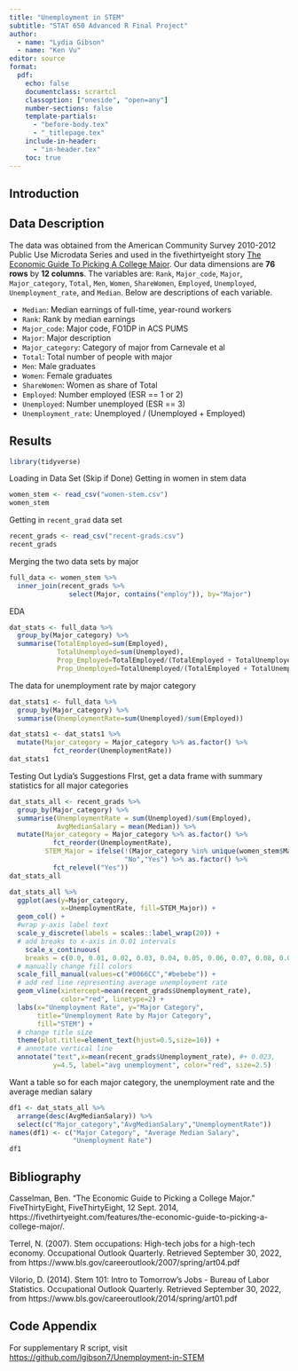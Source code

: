 ```yaml
---
title: "Unemployment in STEM"
subtitle: "STAT 650 Advanced R Final Project"
author: 
  - name: "Lydia Gibson"
  - name: "Ken Vu"
editor: source
format:
  pdf:
    echo: false
    documentclass: scrartcl
    classoption: ["oneside", "open=any"]
    number-sections: false
    template-partials:
      - "before-body.tex"
      - "_titlepage.tex" 
    include-in-header: 
      - "in-header.tex"
    toc: true
---
```


\newpage
  
## Introduction



## Data Description


\setlength\parindent{24pt}        

The data was obtained from the American Community Survey 2010-2012 Public Use Microdata Series and used in the fivethirtyeight story [The Economic Guide To Picking A College Major](https://fivethirtyeight.com/features/the-economic-guide-to-picking-a-college-major/). Our data dimensions are **76 rows** by **12 columns**. The variables are: `Rank`, `Major_code`, `Major`, `Major_category`, `Total`, `Men`, `Women`, `ShareWomen`, `Employed`, `Unemployed`, `Unemployment_rate`, and `Median`. Below are descriptions of each variable.

- `Median`: Median earnings of full-time, year-round workers
- `Rank`: Rank by median earnings
- `Major_code`: Major code, FO1DP in ACS PUMS
- `Major`: Major description
- `Major_category`: Category of major from Carnevale et al
- `Total`: Total number of people with major
- `Men`: Male graduates
- `Women`: Female graduates
- `ShareWomen`: Women as share of Total
- `Employed`: Number employed (ESR == 1 or 2)
- `Unemployed`: Number unemployed (ESR == 3)
- `Unemployment_rate`: Unemployed / (Unemployed + Employed)



## Results

```r
library(tidyverse)
```



Loading in Data Set (Skip if Done)
Getting in women in stem data
```r
women_stem <- read_csv("women-stem.csv")
women_stem
```

Getting in `recent_grad` data set
```r
recent_grads <- read_csv("recent-grads.csv")
recent_grads
```


Merging the two data sets by major
```r
full_data <- women_stem %>%
  inner_join(recent_grads %>% 
               select(Major, contains("employ")), by="Major")

```

EDA
```r
dat_stats <- full_data %>%
  group_by(Major_category) %>%
  summarise(TotalEmployed=sum(Employed),
            TotalUnemployed=sum(Unemployed),
            Prop_Employed=TotalEmployed/(TotalEmployed + TotalUnemployed),
            Prop_Unemployed=TotalUnemployed/(TotalEmployed + TotalUnemployed))

```

The data for unemployment rate by major category
```r
dat_stats1 <- full_data %>%
  group_by(Major_category) %>% 
  summarise(UnemploymentRate=sum(Unemployed)/sum(Employed))

```


```r
dat_stats1 <- dat_stats1 %>%
  mutate(Major_category = Major_category %>% as.factor() %>%
           fct_reorder(UnemploymentRate))
dat_stats1
```

Testing Out Lydia's Suggestions
FIrst, get a data frame with summary statistics for all major categories
```r
dat_stats_all <- recent_grads %>%
  group_by(Major_category) %>%
  summarise(UnemploymentRate = sum(Unemployed)/sum(Employed),
            AvgMedianSalary = mean(Median)) %>%
  mutate(Major_category = Major_category %>% as.factor() %>%
           fct_reorder(UnemploymentRate),
         STEM_Major = ifelse(!(Major_category %in% unique(women_stem$Major_category)),
                             "No","Yes") %>% as.factor() %>%
           fct_relevel("Yes"))
dat_stats_all
```


```r
dat_stats_all %>%
  ggplot(aes(y=Major_category, 
             x=UnemploymentRate, fill=STEM_Major)) +
  geom_col() + 
  #wrap y-axis label text
  scale_y_discrete(labels = scales::label_wrap(20)) +
  # add breaks to x-axis in 0.01 intervals
    scale_x_continuous(
    breaks = c(0.0, 0.01, 0.02, 0.03, 0.04, 0.05, 0.06, 0.07, 0.08, 0.09, 0.10, 0.11)) +
  # manually change fill colors
  scale_fill_manual(values=c("#0066CC","#bebebe")) +
  # add red line representing average unemployment rate 
  geom_vline(xintercept=mean(recent_grads$Unemployment_rate),
             color="red", linetype=2) + 
  labs(x="Unemployment Rate", y="Major Category",
       title="Unemployment Rate by Major Category",
       fill="STEM") + 
  # change title size
  theme(plot.title=element_text(hjust=0.5,size=16)) + 
  # annotate vertical line
  annotate("text",x=mean(recent_grads$Unemployment_rate), #+ 0.023,
           y=4.5, label="avg unemployment", color="red", size=2.5)
```

Want a table 
so for each major category, the unemployment rate and the average median salary
```r
df1 <- dat_stats_all %>% 
  arrange(desc(AvgMedianSalary)) %>%
  select(c("Major_category","AvgMedianSalary","UnemploymentRate"))
names(df1) <- c("Major Category", "Average Median Salary",
                "Unemployment Rate")
df1 
```



## Bibliography

Casselman, Ben. “The Economic Guide to Picking a College Major.” FiveThirtyEight, FiveThirtyEight, 12 Sept. 2014, https://fivethirtyeight.com/features/the-economic-guide-to-picking-a-college-major/. 

Terrel, N. (2007). Stem occupations: High-tech jobs for a high-tech economy. Occupational Outlook Quarterly. Retrieved September 30, 2022, from https://www.bls.gov/careeroutlook/2007/spring/art04.pdf 

Vilorio, D. (2014). Stem 101: Intro to Tomorrow's Jobs - Bureau of Labor Statistics. Occupational Outlook Quarterly. Retrieved September 30, 2022, from https://www.bls.gov/careeroutlook/2014/spring/art01.pdf 

## Code Appendix

For supplementary R script, visit <https://github.com/lgibson7/Unemployment-in-STEM>

